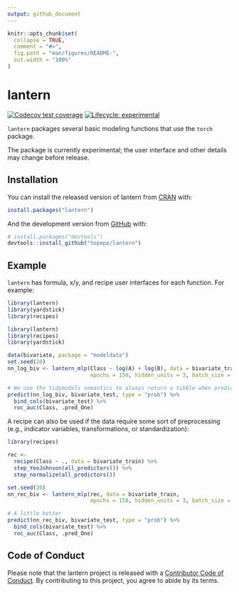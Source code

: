 ```yaml
---
output: github_document
---
```


<!-- README.md is generated from README.Rmd. Please edit that file -->

```r
knitr::opts_chunk$set(
  collapse = TRUE,
  comment = "#>",
  fig.path = "man/figures/README-",
  out.width = "100%"
)
```

# lantern

<!-- badges: start -->
[![Codecov test coverage](https://codecov.io/gh/topepo/lantern/branch/master/graph/badge.svg)](https://codecov.io/gh/topepo/lantern?branch=master)
[![Lifecycle: experimental](https://img.shields.io/badge/lifecycle-experimental-orange.svg)](https://www.tidyverse.org/lifecycle/#experimental)
<!-- badges: end -->

`lantern` packages several basic modeling functions that use the `torch` package.  

The package is currently experimental; the user interface and other details may change before release. 

## Installation

You can install the released version of lantern from [CRAN](https://CRAN.R-project.org) with:

``` r
install.packages("lantern")
```

And the development version from [GitHub](https://github.com/) with:

``` r
# install.packages("devtools")
devtools::install_github("topepo/lantern")
```
## Example

`lantern` has formula, x/y, and recipe user interfaces for each function. For example:

```r
library(lantern)
library(yardstick)
library(recipes)
```
```r
library(lantern)
library(recipes)
library(yardstick)

data(bivariate, package = "modeldata")
set.seed(20)
nn_log_biv <- lantern_mlp(Class ~ log(A) + log(B), data = bivariate_train, 
                          epochs = 150, hidden_units = 3, batch_size = 64)

# We use the tidymodels semantics to always return a tibble when predicting
predict(nn_log_biv, bivariate_test, type = "prob") %>% 
  bind_cols(bivariate_test) %>% 
  roc_auc(Class, .pred_One)
```

A recipe can also be used if the data require some sort of preprocessing (e.g., indicator variables, transformations, or standardization): 

```r
library(recipes)

rec <- 
  recipe(Class ~ ., data = bivariate_train) %>%  
  step_YeoJohnson(all_predictors()) %>% 
  step_normalize(all_predictors())

set.seed(20)
nn_rec_biv <- lantern_mlp(rec, data = bivariate_train, 
                          epochs = 150, hidden_units = 3, batch_size = 64)

# A little better
predict(nn_rec_biv, bivariate_test, type = "prob") %>% 
  bind_cols(bivariate_test) %>% 
  roc_auc(Class, .pred_One)
```

## Code of Conduct
  
Please note that the lantern project is released with a [Contributor Code of Conduct](https://contributor-covenant.org/version/2/0/CODE_OF_CONDUCT.html). By contributing to this project, you agree to abide by its terms.

